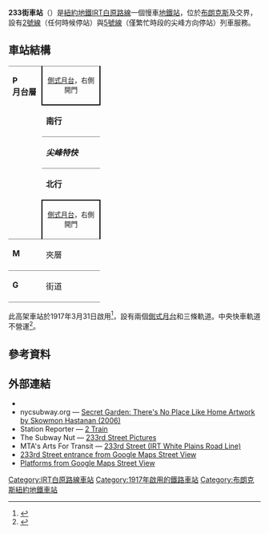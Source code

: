 {{Infobox NYCS
| name = 233街<br />{{lang|en|233rd Street}}
| bg_color = #E20F00
| bg_color_2 = #007527
| image = 233 IRT 25 sta jeh.JPG
| image_caption = 西側
| address = 紐約州紐約市布朗克斯區東233街及白原路
| borough = [[布朗克斯|布朗克斯]]
| locale = {{link-en|威克菲爾德 (布朗克斯)|Wakefield, Bronx|威克菲爾德}}
| coordinates = {{coord|40.893|N|73.857|W|display=inline,title|source:nlwiki}}
| division = IRT
| line = [[IRT白原路線|IRT白原路線]]
| service = White Plains north local
| connection = {{bus icon}} '''[[MTA區域巴士營運|NYCT巴士]]'''：Bx31、Bx39<br>{{bus icon}} '''[[MTA區域巴士營運|MTA巴士]]'''：BxM11<br>{{bus icon}} '''{{link-en|蜜蜂線巴士系統|Bee-Line Bus System|蜜蜂線巴士}}'''：{{link-en|威斯徹斯特縣巴士路線列表|List of bus routes in Westchester County|42}}<br>[[File:BSicon_BAHN.svg|12px]] '''[[大都會北方鐵路|大都會北方鐵路]]'''：[[哈林線|哈林線]]（{{link-en|伍德羅恩車站 (大都會北方鐵路)|Woodlawn (Metro-North station)|伍德羅恩}}）
| platforms = 2個[[側式月台|側式月台]]
| tracks = 3條（2條使用中）
| structure = 高架
| passengers = 1,688,487<ref>{{NYCS const|riderref}}</ref>
| pass_year = 2016
| pass_percent = -4.2
| rank = 283
| open_date = {{start date and age|1917|03|31}}
| accessible = yes
| code = 418
| next_north = {{NYCS next | station=涅雷大道 | line=IRT白原路線 | service=White Plains north local}}
| next_south = {{NYCS next | station=225街 | line=IRT白原路線 | service=White Plains north local}}
| next_north_acc = {{NYCS next|service=White Plains north local|terminal=無|time=show}}
| next_south_acc = {{NYCS next | station=干丘路 | line=IRT白原路線 | service=White Plains north}}
| legend = {{NYCS infobox legend|alltimes}}{{NYCS infobox legend|rushpeak}}
}}
'''233街車站'''（{{lang-en|233rd Street station}}）是[[紐約地鐵|紐約地鐵]][[IRT白原路線|IRT白原路線]]一個慢車[[地鐵站|地鐵站]]，位於[[布朗克斯|布朗克斯]]{{link-en|東233街 (布朗克斯)|East 233rd Street (Bronx)|233街}}及{{link-en|白原路|White Plains Road}}交界，設有[[紐約地鐵2號線|2號線]]（任何時候停站）與[[紐約地鐵5號線|5號線]]（僅繁忙時段的尖峰方向停站）列車服務。
== 車站結構 ==
{{Stack|float=right|
{{Routemap
|title=軌道配置圖
|title-bg=#{{NYCS color|2}}
|style=margin-left:10px;margin-top:10px;float:right;
|legend =track
|map=
uSTR!~MFADEg\uSTR!~MFADEg\uSTR!~MFADEg  ~~ ~~ ~~往[[涅雷大道車站_(IRT白原路線)|涅雷大道]]
uSTRf\uSTR\uSTRg
uSTR+BSr\uSTR\uSTR+BSl
uSTR+BSr\uSTR\uSTR+BSl
uSTR+BSr\uSTR\uSTR+BSl
uSTR+BSr\uSTR\uSTR+BSl
uSTRf\uSTR\uSTRg
uSTR!~MFADEf\uSTR!~MFADEf\uSTR!~MFADEf ~~ ~~ ~~往[[225街車站_(IRT白原路線)|225街]]
}}
}}
{|cellspacing=0 cellpadding=3
|style="border-top:solid 1px gray;border-bottom:solid 1px gray;vertical-align:top;" width=50 rowspan=5|'''P<br>月台層'''
|style="border-top:solid 1px gray;border-right:solid 2px black;border-left:solid 2px black;border-bottom:solid 2px black;text-align:center;" colspan=2|<small>[[側式月台|側式月台]]，右側開門</small>{{access icon}}
|-
|width=100|'''南行''' 
|width=400|{{arrow|L}} [[File:NYCS-bull-trans-2.svg|纽约地铁2号线]] 往[[夫拉特布殊大道-布魯克林學院車站_(IRT諾斯特蘭大道線)|夫拉特布殊大道-布魯克林學院]]<small>（[[225街車站_(IRT白原路線)|225街]]）</small><br>{{arrow|L}} [[File:NYCS-bull-trans-5.svg|纽约地铁5号线]] 往夫拉特布殊大道-布魯克林學院（早上尖峰時段）<small>（225街）</small>
|-
|style="border-bottom:solid 0px gray;border-top:solid 1px gray;" width=100|'''''尖峰特快'''''
|style="border-bottom:solid 0px gray;border-top:solid 1px gray;" width=400|無定期服務
|-
|style="border-bottom:solid 0px gray;border-top:solid 1px gray;" width=100|'''北行'''
|style="border-bottom:solid 0px gray;border-top:solid 1px gray;" width=400|{{arrow|R}} [[File:NYCS-bull-trans-2.svg|纽约地铁2号线]] 往[[威克菲爾德-241街車站_(IRT白原路線)|威克菲爾德-241街]]<small>（[[涅雷大道車站_(IRT白原路線)|涅雷大道]]）</small><br />{{arrow|R}} [[File:NYCS-bull-trans-5.svg|纽约地铁5号线]] 往涅雷大道（黃昏尖峰時段）<small>（總站）</small>
|-
|style="border-bottom:solid 1px gray;border-top:solid 2px black;border-right:solid 2px black;border-left:solid 2px black;text-align:center;" colspan=2|<small>[[側式月台|側式月台]]，右側開門</small>{{access icon}}
|-
| style="vertical-align:top;" |'''M'''
| style="vertical-align:top;" |夾層
| style="vertical-align:top;" |往出入口、車站詢問處、MetroCard自動售票機<br>{{NYCS Platform Layout access}}
|-
|style="border-top:solid 1px gray;border-bottom:solid 1px gray;vertical-align:top;" width=50|'''G'''
|style="border-top:solid 1px gray;border-bottom:solid 1px gray;vertical-align:top;" width=100|街道
|style="border-top:solid 1px gray;border-bottom:solid 1px gray;vertical-align:top;" width=400|出入口
|}
此高架車站於1917年3月31日啟用<ref>{{cite news|title=New Subway Line Opened: White Plains Extension is Now Running to 238th Street|url=http://query.nytimes.com/mem/archive-free/pdf?res=9504EED9143AE433A25752C0A9629C946696D6CF|accessdate=17 August 2015|publisher=New York Times|archive-date=2017-03-05|archive-url=https://web.archive.org/web/20170305041600/https://query.nytimes.com/mem/archive-free/pdf?res=9504EED9143AE433A25752C0A9629C946696D6CF|dead-url=no}}</ref>，設有兩個[[側式月台|側式月台]]和三條軌道。中央快車軌道不營運<ref name="tracks">{{NYCS const|trackref|trackbook3}}</ref>。

== 參考資料 ==
{{Reflist}}

== 外部連結 ==
{{Commonscat-inline|233rd Street (IRT White Plains Road Line)}}
* {{NYCS ref|http://www.nycsubway.org/perl/stations?199:162|IRT White Plains Road Line|233rd Street}}
* nycsubway.org — [http://www.nycsubway.org/perl/artwork_show?171 Secret Garden: There's No Place Like Home Artwork by Skowmon Hastanan (2006)]{{Wayback|url=http://www.nycsubway.org/perl/artwork_show?171 |date=20201022070847 }}
* Station Reporter — [https://web.archive.org/web/20141203073216/http://www.stationreporter.net/2train.htm 2 Train]
* The Subway Nut — [http://www.subwaynut.com/irt/233n2/index.html 233rd Street Pictures]{{Wayback|url=http://www.subwaynut.com/irt/233n2/index.html |date=20200706141136 }}
* MTA's Arts For Transit — [https://web.archive.org/web/20110606070028/http://mta.info/mta/aft/permanentart/permart.html?agency=nyct&line=2&station=2&xdev=-7 233rd Street (IRT White Plains Road Line)]
* [https://maps.google.com/maps?ie=UTF8&ll=40.893281,-73.857458&spn=0.003812,0.013433&z=17&layer=c&cbll=40.893653,-73.857246&panoid=PpQ6Y05iTIgYyMuB81K--g&cbp=12,251.96,,0,2.63 233rd Street entrance from Google Maps Street View]
*[https://www.google.com/maps/contrib/103237729589375373179/photos/@40.8925056,-73.8575592,3a,75y,235h,90t/data=!3m8!1e1!3m6!1s-kc5V7__foJM%2FWIwMsLZsSbI%2FAAAAAAAAdm4%2F7yddh-JKX3ghYJ38086WEFokhe9_Ns5SACLIB!2e4!3e11!6s%2F%2Flh3.googleusercontent.com%2F-kc5V7__foJM%2FWIwMsLZsSbI%2FAAAAAAAAdm4%2F7yddh-JKX3ghYJ38086WEFokhe9_Ns5SACLIB%2Fw203-h100-p-k-no%2F!7i10752!8i4544!4m3!8m2!3m1!1e1!6m1!1e1 Platforms from Google Maps Street View]{{Wayback|url=https://www.google.com/maps/contrib/103237729589375373179/photos/@40.8925056,-73.8575592,3a,75y,235h,90t/data=!3m8!1e1!3m6!1s-kc5V7__foJM%2FWIwMsLZsSbI%2FAAAAAAAAdm4%2F7yddh-JKX3ghYJ38086WEFokhe9_Ns5SACLIB!2e4!3e11!6s%2F%2Flh3.googleusercontent.com%2F-kc5V7__foJM%2FWIwMsLZsSbI%2FAAAAAAAAdm4%2F7yddh-JKX3ghYJ38086WEFokhe9_Ns5SACLIB%2Fw203-h100-p-k-no%2F!7i10752!8i4544!4m3!8m2!3m1!1e1!6m1!1e1 |date=20190918181044 }}

{{紐約地鐵2號線}}
{{紐約地鐵5號線}}
{{DEFAULTSORT:233rd Street}}
[[Category:IRT白原路線車站|Category:IRT白原路線車站]]
[[Category:1917年啟用的鐵路車站|Category:1917年啟用的鐵路車站]]
[[Category:布朗克斯紐約地鐵車站|Category:布朗克斯紐約地鐵車站]]